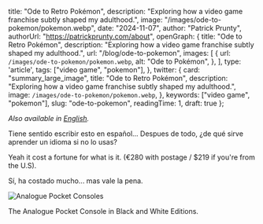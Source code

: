 
  title: "Ode to Retro Pokémon",
  description: "Exploring how a video game franchise subtly shaped my adulthood.",
  image: "/images/ode-to-pokemon/pokemon.webp",
  date: "2024-11-07",
  author: "Patrick Prunty",
  authorUrl: "https://patrickprunty.com/about",
  openGraph: {
    title: "Ode to Retro Pokémon",
    description: "Exploring how a video game franchise subtly shaped my adulthood.",
    url: "/blog/ode-to-pokemon",
    images: [
      {
        url: `/images/ode-to-pokemon/pokemon.webp`,
        alt: "Ode to Pokémon",
      },
    ],
    type: 'article',
    tags: ["video game", "pokemon"],
  },
  twitter: {
    card: "summary_large_image",
    title: "Ode to Retro Pokémon",
    description: "Exploring how a video game franchise subtly shaped my adulthood.",
    image: `/images/ode-to-pokemon/pokemon.webp`,
  },
  keywords: ["video game", "pokemon"],
  slug: "ode-to-pokemon",
  readingTime: 1,
  draft: true
};

*Also available in [English]().*

Tiene sentido escribir esto en español... Despues de todo, ¿de qué sirve aprender un idioma si no lo usas?

Yeah it cost a fortune for what is it. (€280 with postage / $219 if you're from the U.S).

Sí, ha costado mucho... mas vale la pena.

![Analogue Pocket Consoles](/images/ode-to-pokemon/analogue.webp)
<Caption>The Analogue Pocket Console in Black and White Editions.</Caption>